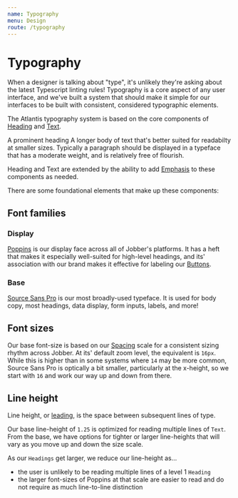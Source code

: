 ```yaml
---
name: Typography
menu: Design
route: /typography
---
```



# Typography

When a designer is talking about "type", it's unlikely they're asking about the
latest Typescript linting rules! Typography is a core aspect of any user
interface, and we've built a system that should make it simple for our
interfaces to be built with consistent, considered typographic elements.

The Atlantis typography system is based on the core components of
[Heading](/packages-components-src-heading-heading) and
[Text](/packages-components-src-text-text).

<Playground>
  <Heading>
    A <Emphasis variation="highlight">prominent</Emphasis> heading
  </Heading>
  <Text>
    A longer body of text that's better suited for readabilty at smaller sizes.
    Typically a paragraph should be displayed in a typeface that has a moderate
    weight, and is <Emphasis variation="italic">relatively</Emphasis> free of
    flourish.
  </Text>
</Playground>

Heading and Text are extended by the ability to add
[Emphasis](/packages-components-src-emphasis-emphasis) to these components as
needed.

There are some foundational elements that make up these components:

## Font families

### Display

[Poppins](https://fonts.google.com/specimen/Poppins) is our display face across
all of Jobber's platforms. It has a heft that makes it especially well-suited
for high-level headings, and its' association with our brand makes it effective
for labeling our [Buttons](/components/button).

### Base

[Source Sans Pro](https://fonts.google.com/specimen/Source+Sans+Pro) is our most
broadly-used typeface. It is used for body copy, most headings, data display,
form inputs, labels, and more!

## Font sizes

Our base font-size is based on our [Spacing](/space) scale for a consistent
sizing rhythm across Jobber. At its' default zoom level, the equivalent is
`16px`. While this is higher than in some systems where `14` may be more common,
Source Sans Pro is optically a bit smaller, particularly at the x-height, so we
start with `16` and work our way up and down from there.

## Line height

Line height, or
[leading](https://www.shillingtoneducation.com/blog/leading-typography/), is the
space between subsequent lines of type.

Our base line-height of `1.25` is optimized for reading multiple lines of
`Text`. From the base, we have options for tighter or larger line-heights that
will vary as you move up and down the size scale.

As our `Headings` get larger, we reduce our line-height as...

- the user is unlikely to be reading multiple lines of a level 1 `Heading`
- the larger font-sizes of Poppins at that scale are easier to read and do not
  require as much line-to-line distinction
